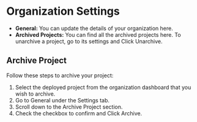
# Organization Settings

- **General:** You can update the details of your organization here.
- **Archived Projects:** You can find all the archived projects here. To unarchive a project, go to its settings and Click Unarchive.

## Archive Project
Follow these steps to archive your project:
1. Select the deployed project from the organization dashboard that you wish to archive.
2. Go to General under the Settings tab.
3. Scroll down to the Archive Project section.
4. Check the checkbox to confirm and Click Archive.

<Navigation name="Settings" />
